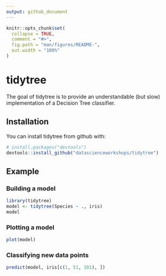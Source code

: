 ```yaml
---
output: github_document
---
```


<!-- README.md is generated from README.Rmd. Please edit that file -->

```r
knitr::opts_chunk$set(
  collapse = TRUE,
  comment = "#>",
  fig.path = "man/figures/README-",
  out.width = "100%"
)
```
# tidytree

The goal of tidytree is to provide an understandable (but slow) implementation of a Decision Tree classifier.

## Installation

You can install tidytree from github with:

```r
# install.packages("devtools")
devtools::install_github("datascienceworkshops/tidytree")
```

## Example

### Building a model

```r
library(tidytree)
model <- tidytree(Species ~ ., iris)
model
```

### Plotting a model

```r
plot(model)
```


### Classifying new data points

```r
predict(model, iris[c(1, 51, 101), ])
```
